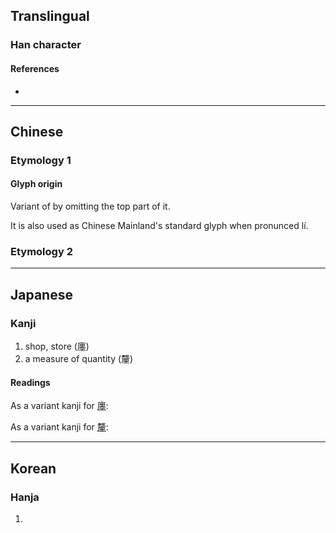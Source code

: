 {{character info/new}}
{{also|釐}}
==Translingual==

===Han character===
{{Han char|rn=27|rad=厂|as=07|sn=9|four=71214|canj=MWG|ids=⿸厂里}}

====References====
* {{Han ref|kx=0161.230|dkj=02946|dj=0368.040|hdz=10072.030|uh=5398|ud=21400|bh=CDF9|bd=52729}}

----

==Chinese==

===Etymology 1===
====Glyph origin====
{{Han etym}}
Variant of {{l|zh|釐}} by omitting the top part of it.

It is also used as Chinese Mainland's standard glyph when pronunced lí.
{{zh-see|釐|sv|[[thousandth]] [[part]] of a [[tael]]; [[one]] [[hundredth]]}}

===Etymology 2===
{{zh-see|廛|v|[[plot]] [[allot]]ted to a [[household]]; [[store]]; [[shop]]}}

----

==Japanese==

===Kanji===
{{ja-kanji|grade=c|rs=厂07}}

# shop, store (廛)
# a measure of quantity (釐)

====Readings====
As a variant kanji for [[廛#Japanese|廛]]:
{{ja-readings
|goon=でん
|kanon=てん
|kun=みせ-
}}

As a variant kanji for [[釐#Japanese|釐]]:
{{ja-readings
|goon=り
|kanon=り
|kanyoon=りん
}}

----

==Korean==

===Hanja===
{{ko-hanja|hangeul=[[리]], [[전]]}}

# {{defn|lang=ko|sort=厂07}}